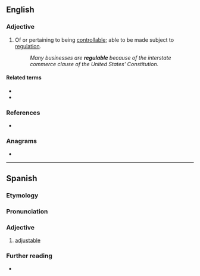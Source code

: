 ==English==

===Adjective===
{{en-adj}}

# Of or pertaining to being [[controllable]]; able to be made subject to [[regulation]].
#: ''Many businesses are '''regulable''' because of the interstate commerce clause of the United States' Constitution.''

====Related terms====
* {{l|en|regulate}}
* {{l|en|regulation}}

===References===
* {{R:Webster 1996}}

===Anagrams===
* {{anagrams|en|a=abeegllru|large blue}}

----

==Spanish==

===Etymology===
{{af|es|regular|-able}}

===Pronunciation===
{{es-pr}}

===Adjective===
{{es-adj}}

# [[adjustable]]

===Further reading===
* {{R:es:DRAE}}